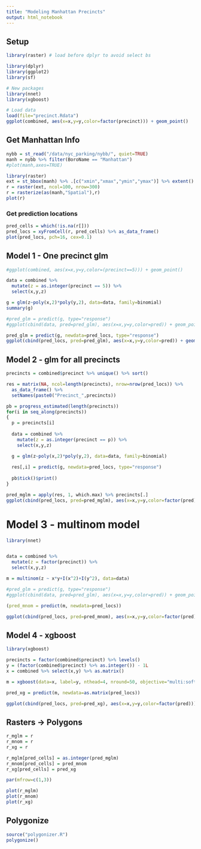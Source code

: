 ```yaml
---
title: "Modeling Manhattan Precincts"
output: html_notebook
---
```


## Setup

```r
library(raster) # load before dplyr to avoid select bs

library(dplyr)
library(ggplot2)
library(sf)

# New packages
library(nnet)
library(xgboost)

# Load data
load(file="precinct.Rdata")
ggplot(combined, aes(x=x,y=y,color=factor(precinct))) + geom_point()
```


## Get Manhattan Info

```r
nybb = st_read("/data/nyc_parking/nybb/", quiet=TRUE)
manh = nybb %>% filter(BoroName == "Manhattan")
#plot(manh,axes=TRUE)

library(raster)
ext = st_bbox(manh) %>% .[c("xmin","xmax","ymin","ymax")] %>% extent()
r = raster(ext, ncol=100, nrow=300)
r = rasterize(as(manh,"Spatial"),r)
plot(r)
```

### Get prediction locations

```r
pred_cells = which(!is.na(r[]))
pred_locs = xyFromCell(r, pred_cells) %>% as_data_frame()
plot(pred_locs, pch=16, cex=0.1)
```


## Model 1 - One precinct glm

```r
#ggplot(combined, aes(x=x,y=y,color=(precinct==5))) + geom_point()

data = combined %>%
  mutate(z = as.integer(precinct == 5)) %>%
  select(x,y,z)

g = glm(z~poly(x,2)*poly(y,2), data=data, family=binomial)
summary(g)

#pred_glm = predict(g, type="response")
#ggplot(cbind(data, pred=pred_glm), aes(x=x,y=y,color=pred)) + geom_point()

pred_glm = predict(g, newdata=pred_locs, type="response")
ggplot(cbind(pred_locs, pred=pred_glm), aes(x=x,y=y,color=pred)) + geom_point()
```

## Model 2 - glm for all precincts

```r
precincts = combined$precinct %>% unique() %>% sort()

res = matrix(NA, ncol=length(precincts), nrow=nrow(pred_locs)) %>%
  as_data_frame() %>%
  setNames(paste0("Precinct_",precincts))

pb = progress_estimated(length(precincts))
for(i in seq_along(precincts))
{
  p = precincts[i]
  
  data = combined %>%
    mutate(z = as.integer(precinct == p)) %>%
    select(x,y,z)

  g = glm(z~poly(x,2)*poly(y,2), data=data, family=binomial)
  
  res[,i] = predict(g, newdata=pred_locs, type="response")
  
  pb$tick()$print()
}


```

```r
pred_mglm = apply(res, 1, which.max) %>% precincts[.]
ggplot(cbind(pred_locs, pred=pred_mglm), aes(x=x,y=y,color=factor(pred))) + geom_point()
```

# Model 3 - multinom model

```r
library(nnet)


data = combined %>%
  mutate(z = factor(precinct)) %>%
  select(x,y,z)

m = multinom(z ~ x*y+I(x^2)+I(y^2), data=data)

#pred_glm = predict(g, type="response")
#ggplot(cbind(data, pred=pred_glm), aes(x=x,y=y,color=pred)) + geom_point()

(pred_mnom = predict(m, newdata=pred_locs))

ggplot(cbind(pred_locs, pred=pred_mnom), aes(x=x,y=y,color=factor(pred))) + geom_point()
```

## Model 4 - xgboost

```r
library(xgboost)

precincts = factor(combined$precinct) %>% levels()
y = (factor(combined$precinct) %>% as.integer()) - 1L
x = combined %>% select(x,y) %>% as.matrix()

m = xgboost(data=x, label=y, nthead=4, nround=50, objective="multi:softmax", num_class=length(precincts))

pred_xg = predict(m, newdata=as.matrix(pred_locs))

ggplot(cbind(pred_locs, pred=pred_xg), aes(x=x,y=y,color=factor(pred))) + geom_point()
```


## Rasters -> Polygons

```r
r_mglm = r
r_mnom = r
r_xg = r

r_mglm[pred_cells] = as.integer(pred_mglm)
r_mnom[pred_cells] = pred_mnom
r_xg[pred_cells] = pred_xg
```


```r
par(mfrow=c(1,3))

plot(r_mglm)
plot(r_mnom)
plot(r_xg)
```


## Polygonize

```r
source("polygonizer.R")
polygonize()
```
